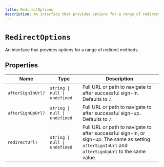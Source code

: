 ```yaml
---
title: RedirectOptions
description: An interface that provides options for a range of redirect methods.
---
```


# `RedirectOptions`

An interface that provides options for a range of redirect methods.

## Properties

| Name | Type | Description |
| --- | --- | --- |
| `afterSignInUrl?` | `string \| null \| undefined` | Full URL or path to navigate to after successful sign-in. Defaults to `/`. |
| `afterSignUpUrl?` | `string \| null \| undefined` | Full URL or path to navigate to after successful sign-up. Defaults to `/`. |
| `redirectUrl?` | `string \| null \| undefined` | Full URL or path to navigate to after successful sign-in, or sign-up. The same as setting `afterSignInUrl` and `afterSignUpUrl` to the same value. |